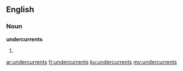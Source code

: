 ==English==

===Noun===
'''undercurrents'''

# {{plural of|[[undercurrent]]}}

[[ar:undercurrents]]
[[fr:undercurrents]]
[[ku:undercurrents]]
[[my:undercurrents]]